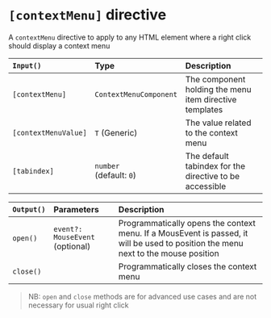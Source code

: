 
<Meta title="Context Menu/Documentation/[contextMenu]" />

# `[contextMenu]` directive

A `contextMenu` directive to apply to any HTML element where a right click should display a context menu

| `Input()`            | Type                          | Description                                             |
| :------------------- | :---------------------------- | :------------------------------------------------------ |
| `[contextMenu]`      | `ContextMenuComponent`        | The component holding the menu item directive templates |
| `[contextMenuValue]` | `T` (Generic)                 | The value related to the context menu                   |
| `[tabindex]`         | `number` <br />(default: `0`) | The default tabindex for the directive to be accessible |

| `Output()` | Parameters                      | Description                                                                                                                        |
| :--------- | :------------------------------ | :--------------------------------------------------------------------------------------------------------------------------------- |
| `open()`   | `event?: MouseEvent` (optional) | Programmatically opens the context menu. If a MousEvent is passed, it will be used to position the menu next to the mouse position |
| `close()`  |                                 | Programmatically closes the context menu                                                                                           |

> NB: `open` and `close` methods are for advanced use cases and are not necessary for usual right click
